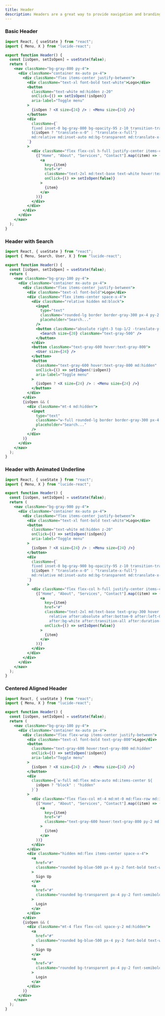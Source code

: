 ```yaml
---
title: Header
description: Headers are a great way to provide navigation and branding to your users.
---
```


### Basic Header
<Preview>
<BasicHeader />
</Preview>

```jsx showLineNumbers
import React, { useState } from "react";
import { Menu, X } from "lucide-react";

export function Header() {
  const [isOpen, setIsOpen] = useState(false);
  return (
    <nav className="bg-gray-800 py-4">
      <div className="container mx-auto px-4">
        <div className="flex items-center justify-between">
          <div className="text-xl font-bold text-white">Logo</div>
          <button
            className="text-white md:hidden z-20"
            onClick={() => setIsOpen(!isOpen)}
            aria-label="Toggle menu"
          >
            {isOpen ? <X size={24} /> : <Menu size={24} />}
          </button>
          <div
            className={`
            fixed inset-0 bg-gray-800 bg-opacity-95 z-10 transition-transform duration-300 ease-in-out
            ${isOpen ? "translate-x-0" : "translate-x-full"}
            md:relative md:inset-auto md:bg-transparent md:translate-x-0
          `}
          >
            <div className="flex flex-col h-full justify-center items-center space-y-8 md:space-y-0 md:flex-row md:items-center md:space-x-8">
              {["Home", "About", "Services", "Contact"].map((item) => (
                <a
                  key={item}
                  href="#"
                  className="text-2xl md:text-base text-white hover:text-gray-300 transition-colors duration-200"
                  onClick={() => setIsOpen(false)}
                >
                  {item}
                </a>
              ))}
            </div>
          </div>
        </div>
      </div>
    </nav>
  );
}
```

### Header with Search
<Preview>
<HeaderwithSearch />
</Preview>

```jsx showLineNumbers
import React, { useState } from "react";
import { Menu, Search, User, X } from "lucide-react";

export function Header() {
  const [isOpen, setIsOpen] = useState(false);
  return (
    <nav className="bg-gray-100 py-4">
      <div className="container mx-auto px-4">
        <div className="flex items-center justify-between">
          <div className="text-xl font-bold">Logo</div>
          <div className="flex items-center space-x-4">
            <div className="relative hidden md:block">
              <input
                type="text"
                className="rounded-lg border border-gray-300 px-4 py-2 pr-10 focus:outline-none focus:ring-2 focus:ring-blue-500"
                placeholder="Search..."
              />
              <button className="absolute right-3 top-1/2 -translate-y-1/2">
                <Search size={20} className="text-gray-500" />
              </button>
            </div>
            <button className="text-gray-600 hover:text-gray-800">
              <User size={24} />
            </button>
            <button
              className="text-gray-600 hover:text-gray-800 md:hidden"
              onClick={() => setIsOpen(!isOpen)}
              aria-label="Toggle menu"
            >
              {isOpen ? <X size={24} /> : <Menu size={24} />}
            </button>
          </div>
        </div>
        {isOpen && (
          <div className="mt-4 md:hidden">
            <input
              type="text"
              className="w-full rounded-lg border border-gray-300 px-4 py-2 focus:outline-none focus:ring-2 focus:ring-blue-500"
              placeholder="Search..."
            />
          </div>
        )}
      </div>
    </nav>
  );
}
```

### Header with Animated Underline
<Preview>
<HeaderwithAnimation />
</Preview>

```jsx showLineNumbers
import React, { useState } from "react";
import { Menu, X } from "lucide-react";

export function Header() {
  const [isOpen, setIsOpen] = useState(false);
  return (
    <nav className="bg-gray-900 py-4">
      <div className="container mx-auto px-4">
        <div className="flex items-center justify-between">
          <div className="text-xl font-bold text-white">Logo</div>
          <button
            className="text-white md:hidden z-20"
            onClick={() => setIsOpen(!isOpen)}
            aria-label="Toggle menu"
          >
            {isOpen ? <X size={24} /> : <Menu size={24} />}
          </button>
          <div
            className={`
            fixed inset-0 bg-gray-900 bg-opacity-95 z-10 transition-transform duration-300 ease-in-out
            ${isOpen ? "translate-x-0" : "translate-x-full"}
            md:relative md:inset-auto md:bg-transparent md:translate-x-0
          `}
          >
            <div className="flex flex-col h-full justify-center items-center space-y-8 md:space-y-0 md:flex-row md:items-center md:space-x-8">
              {["Home", "About", "Services", "Contact"].map((item) => (
                <a
                  key={item}
                  href="#"
                  className="text-2xl md:text-base text-gray-300 hover:text-white transition-colors duration-200
                    relative after:absolute after:bottom-0 after:left-0 after:h-0.5 after:w-full after:scale-x-0 
                    after:bg-white after:transition-all after:duration-300 hover:after:scale-x-100"
                  onClick={() => setIsOpen(false)}
                >
                  {item}
                </a>
              ))}
            </div>
          </div>
        </div>
      </div>
    </nav>
  );
}
```

### Centered Aligned Header
<Preview>
<CenteredAlignedHeader />
</Preview>

```jsx showLineNumbers
import React, { useState } from "react";
import { Menu, X } from "lucide-react";

export function Header() {
  const [isOpen, setIsOpen] = useState(false);
  return (
    <nav className="bg-gray-100 py-4">
      <div className="container mx-auto px-4">
        <div className="flex flex-wrap items-center justify-between">
          <div className="text-xl font-bold text-gray-800">Logo</div>
          <button
            className="text-gray-600 hover:text-gray-800 md:hidden"
            onClick={() => setIsOpen(!isOpen)}
            aria-label="Toggle menu"
          >
            {isOpen ? <X size={24} /> : <Menu size={24} />}
          </button>
          <div
            className={`w-full md:flex md:w-auto md:items-center ${
              isOpen ? "block" : "hidden"
            }`}
          >
            <div className="flex flex-col mt-4 md:mt-0 md:flex-row md:items-center md:space-x-6">
              {["Home", "About", "Services", "Contact"].map((item) => (
                <a
                  key={item}
                  href="#"
                  className="text-gray-600 hover:text-gray-800 py-2 md:py-0"
                >
                  {item}
                </a>
              ))}
            </div>
          </div>
          <div className="hidden md:flex items-center space-x-4">
            <a
              href="#"
              className="rounded bg-blue-500 px-4 py-2 font-bold text-white hover:bg-blue-700 transition-colors"
            >
              Sign Up
            </a>
            <a
              href="#"
              className="rounded bg-transparent px-4 py-2 font-semibold text-blue-700 hover:underline"
            >
              Login
            </a>
          </div>
        </div>
        {isOpen && (
          <div className="mt-4 flex flex-col space-y-2 md:hidden">
            <a
              href="#"
              className="rounded bg-blue-500 px-4 py-2 font-bold text-white hover:bg-blue-700 transition-colors text-center"
            >
              Sign Up
            </a>
            <a
              href="#"
              className="rounded bg-transparent px-4 py-2 font-semibold text-blue-700 hover:underline text-center"
            >
              Login
            </a>
          </div>
        )}
      </div>
    </nav>
  );
}
```